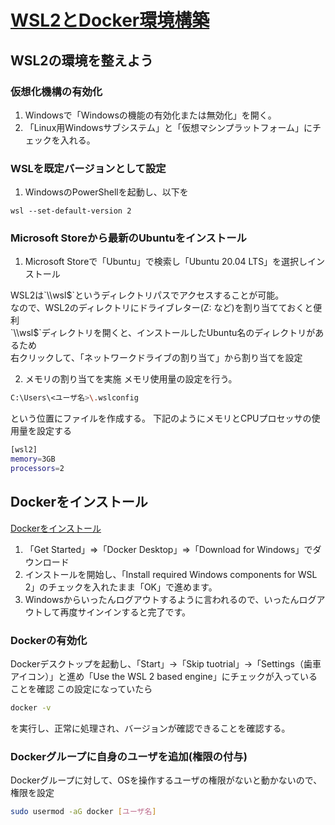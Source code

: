 
# [WSL2とDocker環境構築](https://zenn.dev/ttani/articles/wsl2-docker-setup)
## WSL2の環境を整えよう
### 仮想化機構の有効化
1. Windowsで「Windowsの機能の有効化または無効化」を開く。
2. 「Linux用Windowsサブシステム」と「仮想マシンプラットフォーム」にチェックを入れる。

### WSLを既定バージョンとして設定
1. WindowsのPowerShellを起動し、以下を

```bash:powershell copy
wsl --set-default-version 2
```

### Microsoft Storeから最新のUbuntuをインストール
1. Microsoft Storeで「Ubuntu」で検索し「Ubuntu 20.04 LTS」を選択しインストール
<Callout type="info">
    WSL2は`\\wsl$`というディレクトリパスでアクセスすることが可能。<br />
    なので、WSL2のディレクトリにドライブレター(Z: など)を割り当てておくと便利<br />
    `\\wsl$`ディレクトリを開くと、インストールしたUbuntu名のディレクトリがあるため<br />
    右クリックして、「ネットワークドライブの割り当て」から割り当てを設定
</Callout>

2. メモリの割り当てを実施
メモリ使用量の設定を行う。
```bash
C:\Users\<ユーザ名>\.wslconfig
```
という位置にファイルを作成する。
下記のようにメモリとCPUプロセッサの使用量を設定する
```bash copy
[wsl2]
memory=3GB
processors=2
```
## Dockerをインストール
[Dockerをインストール](https://www.docker.com/)
1. 「Get Started」⇒「Docker Desktop」⇒「Download for Windows」でダウンロード
2. インストールを開始し、「Install required Windows components for WSL 2」のチェックを入れたまま「OK」で進めます。
3. Windowsからいったんログアウトするように言われるので、いったんログアウトして再度サインインすると完了です。

### Dockerの有効化
Dockerデスクトップを起動し、「Start」→「Skip tuotrial」→「Settings（歯車アイコン）」と進め「Use the WSL 2 based engine」にチェックが入っていることを確認
この設定になっていたら
``` bash copy
docker -v
```
を実行し、正常に処理され、バージョンが確認できることを確認する。

### Dockerグループに自身のユーザを追加(権限の付与)
Dockerグループに対して、OSを操作するユーザの権限がないと動かないので、権限を設定
```bash copy
sudo usermod -aG docker [ユーザ名]
```